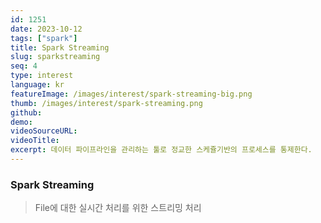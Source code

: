 ```yaml
---
id: 1251
date: 2023-10-12
tags: ["spark"]
title: Spark Streaming
slug: sparkstreaming
seq: 4
type: interest
language: kr
featureImage: /images/interest/spark-streaming-big.png
thumb: /images/interest/spark-streaming.png
github:
demo:
videoSourceURL:
videoTitle:
excerpt: 데이터 파이프라인을 관리하는 툴로 정교한 스케쥴기반의 프로세스를 통제한다.
---
```


### Spark Streaming

> File에 대한 실시간 처리를 위한 스트리밍 처리

<SearchShow
  script="cat /home/yknam/pythonfiles/pyspark/sparkStreamFile.py"
  script1="/home/yknam/pythonfiles/pyspark/sparkStreamFile.py"
  port="7878"
/>

